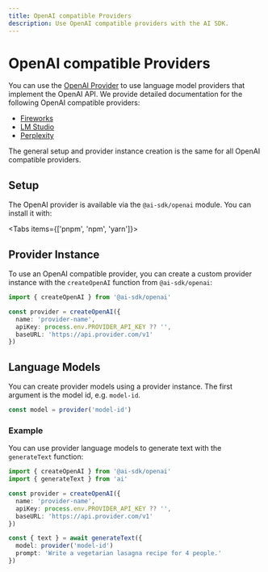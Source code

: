 ```yaml
---
title: OpenAI compatible Providers
description: Use OpenAI compatible providers with the AI SDK.
---
```


# OpenAI compatible Providers

You can use the [OpenAI Provider](/providers/ai-sdk-providers/openai) to use language model providers that implement the OpenAI API.
We provide detailed documentation for the following OpenAI compatible providers:

- [Fireworks](/providers/openai-compatible-providers/fireworks)
- [LM Studio](/providers/openai-compatible-providers/lmstudio)
- [Perplexity](/providers/openai-compatible-providers/perplexity)

The general setup and provider instance creation is the same for all OpenAI compatible providers.

## Setup

The OpenAI provider is available via the `@ai-sdk/openai` module. You can install it with:

<Tabs items={['pnpm', 'npm', 'yarn']}>
  <Tab>
    <Snippet text="pnpm add @ai-sdk/openai" dark />
  </Tab>
  <Tab>
    <Snippet text="npm install @ai-sdk/openai" dark />
  </Tab>
  <Tab>
    <Snippet text="yarn add @ai-sdk/openai" dark />
  </Tab>
</Tabs>

## Provider Instance

To use an OpenAI compatible provider, you can create a custom provider instance with the `createOpenAI` function from `@ai-sdk/openai`:

```ts
import { createOpenAI } from '@ai-sdk/openai'

const provider = createOpenAI({
  name: 'provider-name',
  apiKey: process.env.PROVIDER_API_KEY ?? '',
  baseURL: 'https://api.provider.com/v1'
})
```

## Language Models

You can create provider models using a provider instance.
The first argument is the model id, e.g. `model-id`.

```ts
const model = provider('model-id')
```

### Example

You can use provider language models to generate text with the `generateText` function:

```ts
import { createOpenAI } from '@ai-sdk/openai'
import { generateText } from 'ai'

const provider = createOpenAI({
  name: 'provider-name',
  apiKey: process.env.PROVIDER_API_KEY ?? '',
  baseURL: 'https://api.provider.com/v1'
})

const { text } = await generateText({
  model: provider('model-id')
  prompt: 'Write a vegetarian lasagna recipe for 4 people.'
})
```
